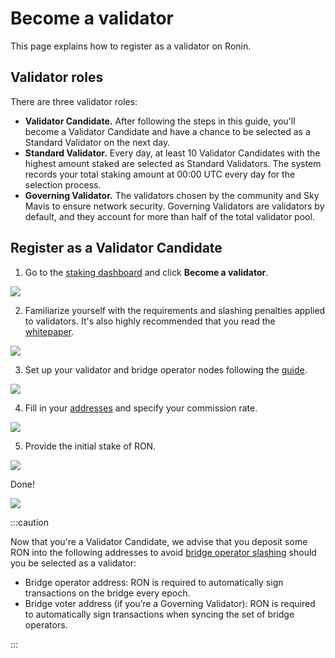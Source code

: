 
# Become a validator

This page explains how to register as a validator on Ronin.

## Validator roles

There are three validator roles:
* **Validator Candidate.** After following the steps in this guide, you'll become a Validator Candidate and have a chance to be selected as a Standard Validator on the next day.
* **Standard Validator.** Every day, at least 10 Validator Candidates with the highest amount staked are selected as Standard Validators. The system records your total staking amount at 00:00 UTC every day for the selection process. 
* **Governing Validator.** The validators chosen by the community and Sky Mavis to ensure network security. Governing Validators are validators by default, and they account for more than half of the total validator pool.

## Register as a Validator Candidate

1. Go to the [staking dashboard](https://saigon-staking.roninchain.com/) and click **Become a validator**. 
<img src={becomeValidator} width={1280} />

2. Familiarize yourself with the requirements and slashing penalties applied to validators. It's also highly recommended that you read the [whitepaper](../intro/whitepaper.md).
<img src={valOnboardingStepOne} width={1280} />

3. Set up your validator and bridge operator nodes following the [guide](setup.md).
<img src={valOnboardingStepTwo} width={1280} />

4. Fill in your [addresses](view-profile) and specify your commission rate.
<img src={valOnboardingStepThree} width={1280} />

5. Provide the initial stake of RON.
<img src={valOnboardingStepFour} width={1280} />

Done!

<img src={valOnboardingStepFive} width={1280} />

:::caution

Now that you're a Validator Candidate, we advise that you deposit some RON
into the following addresses to avoid [bridge operator slashing](slashing#unavailability-bridge-operator)
should you be selected as a validator:
* Bridge operator address: RON is required to automatically sign transactions on the bridge every epoch.
* Bridge voter address (if you’re a Governing Validator): RON is required to automatically sign transactions when syncing the set of bridge operators.

:::